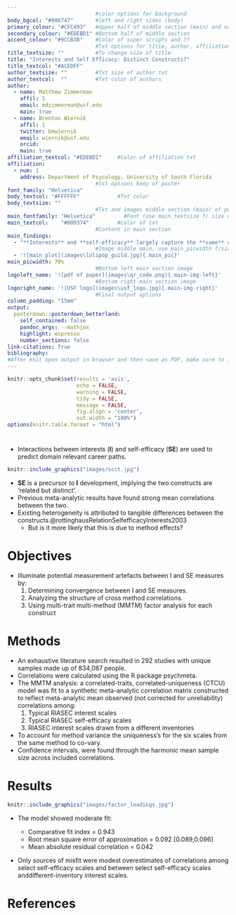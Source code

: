 ```yaml
---
                            #color options for background
body_bgcol: "#006747"       #left and right sides (body)
primary_colour: "#CFC493"   #Upper half of middle section (main) and names
secondary_colour: "#EDEBD1" #Bottom half of middle section
accent_colour: "#9CCB3B"    #Color of super scripts and ??
                            #Txt options for title, author, affiliation, etc.
title_textsize: ""          #To change size of title 
title: "Interests and Self Efficacy: Distinct Constructs?"
title_textcol: "#ACEDFF"
author_textsize: ""         #Txt size of author txt
author_textcol:  ""         #Txt color of authors
author:
  - name: Matthew Zimmerman
    affil: 1
    email: mdzimmerman@usf.edu
    main: true
  - name: Brenton Wiernik
    affil: 1
    twitter: bmwiernik
    email: wiernik@usf.edu
    orcid: 
    main: true
affiliation_textcol: "#EDEBD1"     #Color of affiliation txt
affiliation:
  - num: 1
    address: Department of Psycology, University of South Florida
                            #txt options body of poster 
font_family: "Helvetica" 
body_textcol: "#FFFFFF"            #Txt color
body_textsize: ""
                            #Txt and images middle section (main) of posterSchoolbell
main_fontfamily: "Helvetica"         #Font (use main_textsize f/ size change)
main_textcol:    "#009374"         #Color of txt 
                            #Content in main section
main_findings:
  - "**Interests** and **self-efficacy** largely capture the **same** underlying attitudes toward work tasks." 
                            #Image middle main, use main_picwidth f/size
  - '![main_plot](images\lolipop_guild.jpg){.main_pic}'
main_picwidth: 70%
                            #Bottom left main section image
logoleft_name: '![pdf of paper](images\qr_code.png){.main-img-left}'
                            #Bottom right main section image 
logoright_name: '![USF logo](images\usf_logo.jpg){.main-img-right}' 
                            #Final output options
column_padding:	"15mm"
output: 
  posterdown::posterdown_betterland: 
    self_contained: false
    pandoc_args: --mathjax
    highlight: espresso
    number_sections: false
link-citations: True
bibliography: 
#After knit open output in browser and then save as PDF, make sure to include background graphics. output directly to pdf is sus.
---
```


```r
knitr::opts_chunk$set(results = 'asis',
                      echo = FALSE,
                      warning = FALSE,
                      tidy = FALSE,
                      message = FALSE,
                      fig.align = 'center',
                      out.width = "100%")
options(knitr.table.format = "html") 
```

#
- Interactions between interests (**I**) and self-efficacy (**SE**) are used to predict domain relevant career paths.

```r
knitr::include_graphics("images/scct.jpg")
```
- **SE** is a precursor to **I** development, implying the two constructs are ‘related but distinct’.
- Previous meta-analytic results have found strong mean correlations between the two. 
- Existing heterogeneity is attributed to tangible differences between the constructs.@rottinghausRelationSelfefficacyInterests2003
    - But is it more likely that this is due to method effects?
    
# Objectives

- Illuminate potential measurement artefacts between I and SE measures by: 
    1. Determining convergence between I and SE measures. 
    2. Analyzing the structure of cross method correlations.
    3. Using multi-trait multi-method (MMTM) factor analysis for each construct

# Methods
- An exhaustive literature search resulted in 292 studies with unique samples made up of 834,087 people. 
- Correlations were calculated using the R package psychmeta. 
- The MMTM analysis: a correlated-traits, correlated-uniqueness (CTCU) model was fit to a synthetic meta-analytic correlation matrix constructed to reflect meta-analytic mean observed (not corrected for unreliability) correlations among:
   1. Typical RIASEC interest scales
   2. Typical RIASEC self-efficacy scales
   3. RIASEC interest scales drawn from a different inventories
- To account for method variance the uniqueness's for the six scales from the same method to co-vary.
- Confidence intervals, were found through the harmonic mean sample size across included correlations.


# Results


```r

knitr::include_graphics("images/factor_loadings.jpg")

```

- The model showed moderate fit: 

    - Comparative fit index = 0.943 
    - Root mean square error of approximation = 0.092 [0.089,0.096]  
    - Mean absolute residual correlation = 0.042 

- Only sources of misfit were modest overestimates of correlations among select self-efficacy scales and between select self-efficacy scales anddifferent-inventory interest scales.

# References